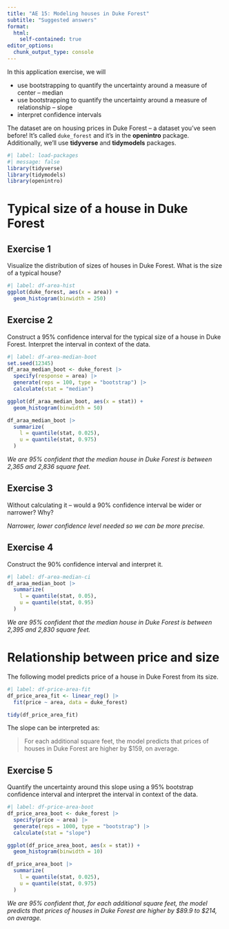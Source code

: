 ```yaml
---
title: "AE 15: Modeling houses in Duke Forest"
subtitle: "Suggested answers"
format:
  html:
    self-contained: true
editor_options: 
  chunk_output_type: console
---
```


In this application exercise, we will

-   use bootstrapping to quantify the uncertainty around a measure of center – median
-   use bootstrapping to quantify the uncertainty around a measure of relationship – slope
-   interpret confidence intervals

The dataset are on housing prices in Duke Forest – a dataset you've seen before!
It's called `duke_forest` and it's in the **openintro** package.
Additionally, we'll use **tidyverse** and **tidymodels** packages.

```r
#| label: load-packages
#| message: false
library(tidyverse)
library(tidymodels)
library(openintro)
```

# Typical size of a house in Duke Forest

## Exercise 1

Visualize the distribution of sizes of houses in Duke Forest.
What is the size of a typical house?

```r
#| label: df-area-hist
ggplot(duke_forest, aes(x = area)) +
  geom_histogram(binwidth = 250)
```

## Exercise 2

Construct a 95% confidence interval for the typical size of a house in Duke Forest.
Interpret the interval in context of the data.

```r
#| label: df-area-median-boot
set.seed(12345)
df_araa_median_boot <- duke_forest |>
  specify(response = area) |>
  generate(reps = 100, type = "bootstrap") |>
  calculate(stat = "median")

ggplot(df_araa_median_boot, aes(x = stat)) +
  geom_histogram(binwidth = 50)

df_araa_median_boot |>
  summarize(
    l = quantile(stat, 0.025),
    u = quantile(stat, 0.975)
  )
```

*We are 95% confident that the median house in Duke Forest is between 2,365 and 2,836 square feet.*

## Exercise 3

Without calculating it – would a 90% confidence interval be wider or narrower?
Why?

*Narrower, lower confidence level needed so we can be more precise.*

## Exercise 4

Construct the 90% confidence interval and interpret it.

```r
#| label: df-area-median-ci
df_araa_median_boot |>
  summarize(
    l = quantile(stat, 0.05),
    u = quantile(stat, 0.95)
  )
```

*We are 95% confident that the median house in Duke Forest is between 2,395 and 2,830 square feet.*

# Relationship between price and size

The following model predicts price of a house in Duke Forest from its size.

```r
#| label: df-price-area-fit
df_price_area_fit <- linear_reg() |>
  fit(price ~ area, data = duke_forest)

tidy(df_price_area_fit)
```

The slope can be interpreted as:

> For each additional square feet, the model predicts that prices of houses in Duke Forest are higher by \$159, on average.

## Exercise 5

Quantify the uncertainty around this slope using a 95% bootstrap confidence interval and interpret the interval in context of the data.

```r
#| label: df-price-area-boot
df_price_area_boot <- duke_forest |>
  specify(price ~ area) |>
  generate(reps = 1000, type = "bootstrap") |>
  calculate(stat = "slope")

ggplot(df_price_area_boot, aes(x = stat)) +
  geom_histogram(binwidth = 10)

df_price_area_boot |>
  summarize(
    l = quantile(stat, 0.025),
    u = quantile(stat, 0.975)
  )
```

*We are 95% confident that, for each additional square feet, the model predicts that prices of houses in Duke Forest are higher by \$89.9 to \$214, on average.*
